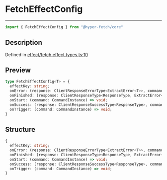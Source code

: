 

# FetchEffectConfig

<div class="api-docs__separator" data-reactroot="">

---

</div><div class="api-docs__import" data-reactroot="">

```ts
import { FetchEffectConfig } from "@hyper-fetch/core"
```

</div><div class="api-docs__section">

## Description

</div><div class="api-docs__description"><span class="api-docs__do-not-parse">



</span></div><p class="api-docs__definition">

Defined in [effect/fetch.effect.types.ts:10](https://github.com/BetterTyped/hyper-fetch/blob/aff5c35a/packages/core/src/effect/fetch.effect.types.ts#L10)

</p><div class="api-docs__section">

## Preview

</div><div class="api-docs__preview type">

```ts
type FetchEffectConfig<T> = {
  effectKey: string; 
  onError: (response: ClientResponseErrorType<ExtractError<T>>, command: CommandInstance) => void; 
  onFinished: (response: ClientResponseType<ResponseType, ExtractError<T>>, command: CommandInstance) => void; 
  onStart: (command: CommandInstance) => void; 
  onSuccess: (response: ClientResponseSuccessType<ResponseType>, command: CommandInstance) => void; 
  onTrigger: (command: CommandInstance) => void; 
}
```

</div><div class="api-docs__section">

## Structure

</div><div class="api-docs__returns">

```ts
{
  effectKey: string;
  onError: (response: ClientResponseErrorType<ExtractError<T>>, command: CommandInstance) => void;
  onFinished: (response: ClientResponseType<ResponseType, ExtractError<T>>, command: CommandInstance) => void;
  onStart: (command: CommandInstance) => void;
  onSuccess: (response: ClientResponseSuccessType<ResponseType>, command: CommandInstance) => void;
  onTrigger: (command: CommandInstance) => void;
}
```

</div>